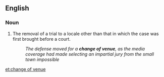 ==English==

===Noun===
{{en-noun|head=[[change]] [[of]] [[venue]]|changes of venue}}

# {{context|legal}} The removal of a trial to a locale other than that in which the case was first brought before a court.
#: ''The defense moved for a '''change of venue''', as the media coverage had made selecting an impartial jury from the small town impossible''

[[et:change of venue]]